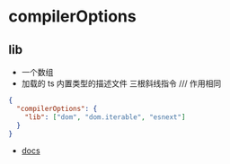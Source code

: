 # compilerOptions

## lib

- 一个数组
- 加载的 ts 内置类型的描述文件 三根斜线指令 /// 作用相同

```json
{
  "compilerOptions": {
    "lib": ["dom", "dom.iterable", "esnext"]
  }
}
```

- [docs](https://github.com/microsoft/TypeScript/tree/main/src/lib)
